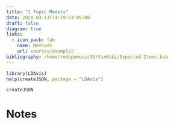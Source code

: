 ```yaml
---
title: "1 Topic Models"
date: 2020-03-13T14:19:53-05:00
draft: false
diagram: true
links:
  - icon_pack: fab
    name: Methods
    url: courses/example2
bibliography: /home/redapemusic35/VimWiki/Exported-Items.bib
---
```


```r
library(LDAvis)
help(createJSON, package = "LDAvis")

createJSON
```


# Notes
